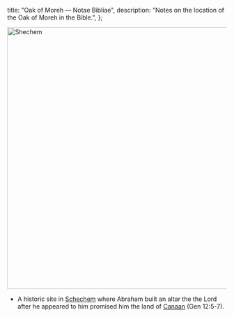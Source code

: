   title: "Oak of Moreh — Notae Bibliae",
  description: "Notes on the location of the Oak of Moreh in the Bible.",
};

<Initial text="Oak of Moreh"/>

<Image
  className="sepia rounded"
  src="/places/shechem.jpg"
  alt="Shechem"
  width="600"
  height="600"
/>

- A historic site in [Schechem](/places/old-testament/genesis/shechem) where Abraham built an altar the the Lord after he appeared to him promised him the land of [Canaan](/places/old-testament/genesis/canaan) (Gen 12:5-7).
